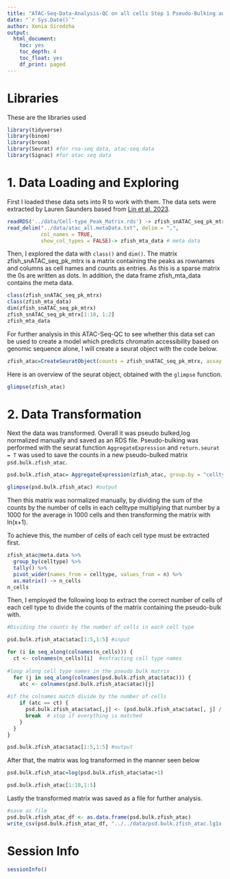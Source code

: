 ```yaml
---
title: "ATAC-Seq-Data-Analysis-QC on all cells Step 1 Pseudo-Bulking and LogNormalisation"
date: "`r Sys.Date()`"
author: Xenia Sirodzha
output:
  html_document: 
    toc: yes
    toc_depth: 4
    toc_float: yes
    df_print: paged
---
```


# Libraries

These are the libraries used
```r
library(tidyverse) 
library(binom)
library(broom)
library(Seurat) #for rna-seq data, atac-seq data
library(Signac) #for atac seq data
```


# 1. Data Loading and Exploring 

First I loaded these data sets into R to work with them. The data sets were extracted by Lauren Saunders based from [Lin et al. 2023](https://www.nature.com/articles/s41597-023-02373-y). 

```r
readRDS('../data/Cell-type_Peak_Matrix.rds') -> zfish_snATAC_seq_pk_mtrx #count matrix
read_delim("../data/atac_all.metaData.txt", delim = ",",
           col_names = TRUE,  
           show_col_types = FALSE)-> zfish_mta_data # meta data
```
Then, I explored the data with `class()` and `dim()`. 
The matrix zfish_snATAC_seq_pk_mtrx is a matrix containing the peaks as rownames and columns as cell names and counts as entries. As this is a sparse matrix the 0s are written as dots. In addition, the data frame zfish_mta_data contains the meta data.

```r
class(zfish_snATAC_seq_pk_mtrx)
class(zfish_mta_data)
dim(zfish_snATAC_seq_pk_mtrx)
zfish_snATAC_seq_pk_mtrx[1:10, 1:2]
zfish_mta_data
```

For further analysis in this ATAC-Seq-QC to see whether this data set can be used to create a model which predicts chromatin accessibility based on genomic sequence alone, I will create a seurat object with the code below.

```r
zfish_atac=CreateSeuratObject(counts = zfish_snATAC_seq_pk_mtrx, assay = "atac", meta.data = zfish_mta_data) #creating a seurat object
```

Here is an overview of the seurat object, obtained with the `glimpse` function.

```r
glimpse(zfish_atac)
```

# 2. Data Transformation

Next the data was transformed.
Overall it was pseudo bulked,log normalized manually and saved as an RDS file. Pseudo-bulking was performed with the seurat function `AggregateExpression` and `return.seurat = T` was used to save the counts in a new pseudo-bulked matrix `psd.bulk.zfish_atac`. 

```r
psd.bulk.zfish_atac= AggregateExpression(zfish_atac, group.by = "celltype") #pseudobulking

glimpse(psd.bulk.zfish_atac) #output
```


Then this matrix was normalized manually, by dividing the sum of the counts by the number of cells in each celltype multiplying that number by a 1000 for the average in 1000 cells and then transforming the matrix with ln(x+1).

To achieve this, the number of cells of each cell type must be extracted first.
```r
zfish_atac@meta.data %>% 
  group_by(celltype) %>% 
  tally() %>% 
  pivot_wider(names_from = celltype, values_from = n) %>% 
  as.matrix() -> n_cells
n_cells
```

Then, I employed the following loop to extract the correct number of cells of each cell type to divide the counts of the matrix containing the pseudo-bulk with. 
```r
#Dividing the counts by the number of cells in each cell type

psd.bulk.zfish_atac$atac[1:5,1:5] #input

for (i in seq_along(colnames(n_cells))) {
  ct <- colnames(n_cells)[i]  #extracting cell type names
  
#loop along cell type names in the pseudo bulk matrix
  for (j in seq_along(colnames(psd.bulk.zfish_atac$atac))) {
    atc <- colnames(psd.bulk.zfish_atac$atac)[j]  
    
#if the colnames match divide by the number of cells
    if (atc == ct) {
      psd.bulk.zfish_atac$atac[,j] <- (psd.bulk.zfish_atac$atac[, j] / n_cells[, i])*1000
      break  # stop if everything is matched 
    }
  }
}

psd.bulk.zfish_atac$atac[1:5,1:5] #output

```
After that, the matrix was log transformed in the manner seen below

```r
psd.bulk.zfish_atac=log(psd.bulk.zfish_atac$atac+1)

psd.bulk.zfish_atac[1:10,1:5]
```


Lastly the transformed matrix was saved as a file for further analysis.

```r
#save as file
psd.bulk.zfish_atac_df <- as.data.frame(psd.bulk.zfish_atac)
write_csv(psd.bulk.zfish_atac_df, "../../data/psd.bulk.zfish_atac.lg1x.csv")
```


# Session Info

```r
sessionInfo()
```